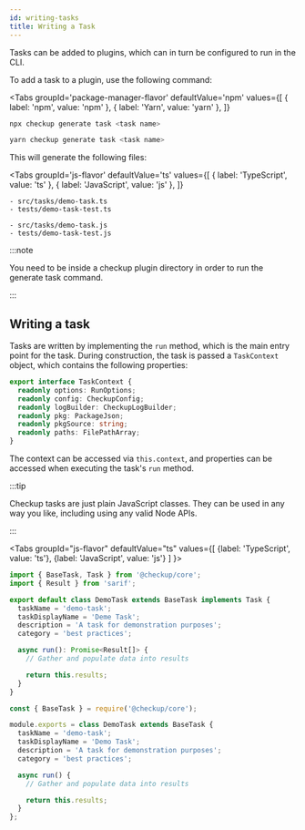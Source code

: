 ```yaml
---
id: writing-tasks
title: Writing a Task
---
```



Tasks can be added to plugins, which can in turn be configured to run in the CLI.

To add a task to a plugin, use the following command:

<Tabs
  groupId='package-manager-flavor'
  defaultValue='npm'
  values={[
    { label: 'npm', value: 'npm' },
    { label: 'Yarn', value: 'yarn' },
  ]}
>
  <TabItem value='npm'>

```bash
npx checkup generate task <task name>
```

  </TabItem>
  <TabItem value='yarn'>

```bash
yarn checkup generate task <task name>
```

  </TabItem>
</Tabs>

This will generate the following files:

<Tabs
  groupId='js-flavor'
  defaultValue='ts'
  values={[
    { label: 'TypeScript', value: 'ts' },
    { label: 'JavaScript', value: 'js' },
  ]}
>
  <TabItem value='ts'>

    - src/tasks/demo-task.ts
    - tests/demo-task-test.ts

  </TabItem>
  <TabItem value='js'>

    - src/tasks/demo-task.js
    - tests/demo-task-test.js

  </TabItem>
</Tabs>

:::note

You need to be inside a checkup plugin directory in order to run the generate task command.

:::

## Writing a task

Tasks are written by implementing the `run` method, which is the main entry point for the task. During construction, the task is passed a `TaskContext` object, which contains the following properties:

```typescript
export interface TaskContext {
  readonly options: RunOptions;
  readonly config: CheckupConfig;
  readonly logBuilder: CheckupLogBuilder;
  readonly pkg: PackageJson;
  readonly pkgSource: string;
  readonly paths: FilePathArray;
}
```

The context can be accessed via `this.context`, and properties can be accessed when executing the task's `run` method.

:::tip

Checkup tasks are just plain JavaScript classes. They can be used in any way you like, including using any valid Node APIs.

:::

<Tabs
groupId="js-flavor"
defaultValue="ts"
values={[
{label: 'TypeScript', value: 'ts'},
{label: 'JavaScript', value: 'js'}
]
}>
<TabItem value="ts">

```ts title="/tasks/demo-task.ts"
import { BaseTask, Task } from '@checkup/core';
import { Result } from 'sarif';

export default class DemoTask extends BaseTask implements Task {
  taskName = 'demo-task';
  taskDisplayName = 'Deme Task';
  description = 'A task for demonstration purposes';
  category = 'best practices';

  async run(): Promise<Result[]> {
    // Gather and populate data into results

    return this.results;
  }
}
```

  </TabItem>
  <TabItem value="js">

```js title="/tasks/demo-task.js"
const { BaseTask } = require('@checkup/core');

module.exports = class DemoTask extends BaseTask {
  taskName = 'demo-task';
  taskDisplayName = 'Demo Task';
  description = 'A task for demonstration purposes';
  category = 'best practices';

  async run() {
    // Gather and populate data into results

    return this.results;
  }
};
```

  </TabItem>
</Tabs>
